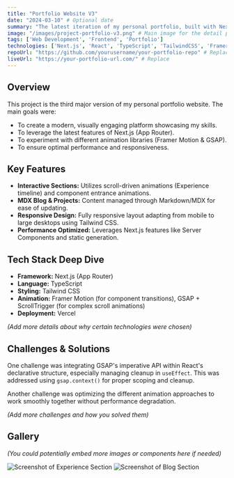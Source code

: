 ```yaml
---
title: "Portfolio Website V3"
date: "2024-03-10" # Optional date
summary: "The latest iteration of my personal portfolio, built with Next.js, Tailwind CSS, and Framer Motion/GSAP."
image: "/images/project-portfolio-v3.png" # Main image for the detail page
tags: ['Web Development', 'Frontend', 'Portfolio']
technologies: ['Next.js', 'React', 'TypeScript', 'TailwindCSS', 'Framer Motion', 'GSAP']
repoUrl: "https://github.com/yourusername/your-portfolio-repo" # Replace
liveUrl: "https://your-portfolio-url.com/" # Replace
---
```


## Overview

This project is the third major version of my personal portfolio website. The main goals were:

*   To create a modern, visually engaging platform showcasing my skills.
*   To leverage the latest features of Next.js (App Router).
*   To experiment with different animation libraries (Framer Motion & GSAP).
*   To ensure optimal performance and responsiveness.

## Key Features

*   **Interactive Sections:** Utilizes scroll-driven animations (Experience timeline) and component entrance animations.
*   **MDX Blog & Projects:** Content managed through Markdown/MDX for ease of updating.
*   **Responsive Design:** Fully responsive layout adapting from mobile to large desktops using Tailwind CSS.
*   **Performance Optimized:** Leverages Next.js features like Server Components and static generation.

## Tech Stack Deep Dive

*   **Framework:** Next.js (App Router)
*   **Language:** TypeScript
*   **Styling:** Tailwind CSS
*   **Animation:** Framer Motion (for component transitions), GSAP + ScrollTrigger (for complex scroll animations)
*   **Deployment:** Vercel

*(Add more details about *why* certain technologies were chosen)*

## Challenges & Solutions

One challenge was integrating GSAP's imperative API within React's declarative structure, especially managing cleanup in `useEffect`. This was addressed using `gsap.context()` for proper scoping and cleanup.

Another challenge was optimizing the different animation approaches to work smoothly together without performance degradation.

*(Add more challenges and how you solved them)*

## Gallery

*(You could potentially embed more images or components here if needed)*

![Screenshot of Experience Section](/images/project-portfolio-detail-1.png)
![Screenshot of Blog Section](/images/project-portfolio-detail-2.png)
